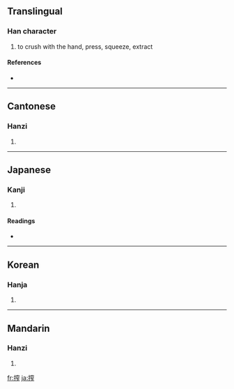 ==Translingual==

===Han character===
{{Han char|rn=64|rad=手|as=10|sn=13|four=5301<sub>1</sub>|canj=手十金尸 (QJCS)}}

# to crush with the hand, press, squeeze, extract

====References====
* {{Han ref|kx=0449.081|dkj=12553|dj=0799.290|hdz=31937.040|uh=643E|ud=25662|bh=B763|bd=46947}}

----

==Cantonese==

===Hanzi===
{{yue-hanzi|jyut=|y=ja3}}

# {{defn|Cantonese}}

----

==Japanese==

===Kanji===
{{ja-kanji|grade=c|rs=手10}}

# {{defn|Japanese}}

====Readings====
* {{ja-readings|on=[[さく]] (saku)|kun=[[しぼる]] (shiboru)}}

----

==Korean==

===Hanja===
{{ko-hanja|hangeul=착|eumhun=|rv=chak|mr=ch'ak|y=chak}}

# {{defn|Korean}}

----

==Mandarin==

===Hanzi===
{{cmn-hanzi|pin=[[zhà]] ([[zha4]])|wg=cha<sup>4</sup>}}

# {{defn|Mandarin}}

[[fr:搾]]
[[ja:搾]]